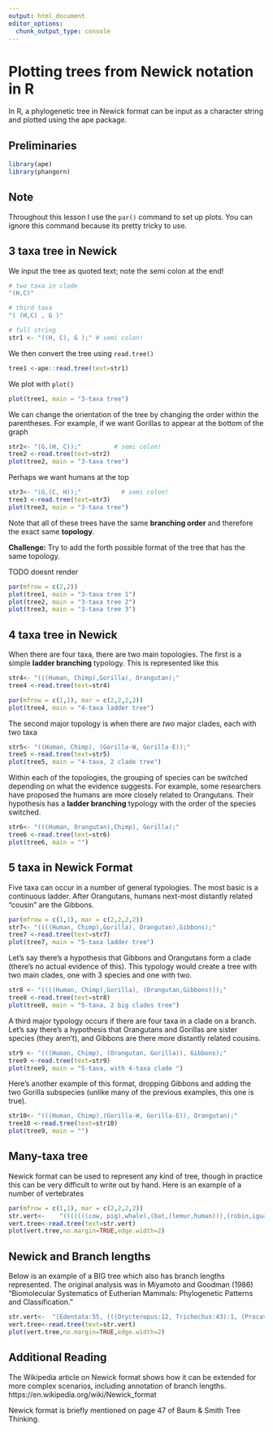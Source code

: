 ```yaml
---
output: html_document
editor_options: 
  chunk_output_type: console
---
```

# Plotting trees from Newick notation in R

In R, a phylogenetic tree in Newick format can be input as a character string and plotted using the ape package.

## Preliminaries 

```r
library(ape)
library(phangorn)
```

## Note

Throughout this lesson I use the `par()` command to set up plots.  You can ignore this command because its pretty tricky to use.

## 3 taxa tree in Newick

We input the tree as quoted text; note the semi colon at the end!

```r
# two taxa in clade
"(H,C)"

# third taxa
"( (H,C) , G )"

# full string
str1 <- "((H, C), G );" # semi colon!
```

We then convert the tree using `read.tree()`
```r
tree1 <-ape::read.tree(text=str1)
```

We plot with `plot()`
```r
plot(tree1, main = "3-taxa tree")
```


We can change the orientation of the tree by changing the order within the parentheses.  For example, if we want Gorillas to appear at the bottom of the graph

```r
str2<- "(G,(H, C));"         # semi colon!
tree2 <-read.tree(text=str2)
plot(tree2, main = "3-taxa tree")
```


Perhaps we want humans at the top
```r
str3<- "(G,(C, H));"           # semi colon!
tree3 <-read.tree(text=str3)
plot(tree3, main = "3-taxa tree")
```


Note that all of these trees have the same **branching order** and therefore the exact same **topology**.  

**Challenge:** Try to add the forth possible format of the tree that has the same topology.

TODO doesnt render
```r
par(mfrow = c(2,2))
plot(tree1, main = "3-taxa tree 1")
plot(tree2, main = "3-taxa tree 2")
plot(tree3, main = "3-taxa tree 3")
```



## 4 taxa tree in Newick

When there are four taxa, there are two main topologies.  The first is a simple **ladder branching** typology.  This is represented like this
```r
str4<- "(((Human, Chimp),Gorilla), Orangutan);"
tree4 <-read.tree(text=str4)

par(mfrow = c(1,1), mar = c(2,2,2,2))
plot(tree4, main = "4-taxa ladder tree")

```

The second major topology is when there are *two* major clades, each with two taxa
```r
str5<- "((Human, Chimp), (Gorilla-W, Gorilla-E));"
tree5 <-read.tree(text=str5)
plot(tree5, main = "4-taxa, 2 clade tree")

```

Within each of the topologies, the grouping of species can be switched depending on what the evidence suggests.  For example, some researchers have proposed the humans are more closely related to Orangutans.  Their hypothesis has a **ladder branching** typology with the order of the species switched.


```r
str6<- "(((Human, Orangutan),Chimp), Gorilla);"
tree6 <-read.tree(text=str6)
plot(tree6, main = "")
```


## 5 taxa in Newick Format

Five taxa can occur in a number of general typologies.  The most basic is a continuous ladder.  After Orangutans, humans next-most distantly related "cousin" are the Gibbons.  

```r
par(mfrow = c(1,1), mar = c(2,2,2,2))
str7<- "((((Human, Chimp),Gorilla), Orangutan),Gibbons);"
tree7 <-read.tree(text=str7)
plot(tree7, main = "5-taxa ladder tree")
```


Let's say there's a hypothesis that Gibbons and Orangutans form a clade (there's no actual evidence of this). This typology would create a tree with two main clades, one with 3 species and one with two.

```r
str8 <- "((((Human, Chimp),Gorilla), (Orangutan,Gibbons)));"
tree8 <-read.tree(text=str8)
plot(tree8, main = "5-taxa, 2 big clades tree")
```


A third major typology occurs if there are four taxa in a clade on a branch.  Let's say there's a hypothesis that Orangutans and Gorillas are sister species (they aren't), and Gibbons are there more distantly related cousins.
```r

str9 <- "(((Human, Chimp), (Orangutan, Gorilla)), Gibbons);"
tree9 <-read.tree(text=str9)
plot(tree9, main = "5-taxa, with 4-taxa clade ")
```



Here's another example of this format, dropping Gibbons and adding the two Gorilla subspecies (unlike many of the previous examples, this one is true).

```r
str10<- "(((Human, Chimp),(Gorilla-W, Gorilla-E)), Orangutan);"
tree10 <-read.tree(text=str10)
plot(tree9, main = "")
```



## Many-taxa tree

Newick format can be used to represent any kind of tree, though in practice this can be very difficult to write out by hand.  Here is an example of a number of vertebrates

```r
par(mfrow = c(1,1), mar = c(2,2,2,2))
str.vert<-    "(((((((cow, pig),whale),(bat,(lemur,human))),(robin,iguana)),coelacanth),gold_fish),shark);"
vert.tree<-read.tree(text=str.vert)
plot(vert.tree,no.margin=TRUE,edge.width=2)
```


## Newick and Branch lengths

Below is an example of a BIG tree which also has branch lengths represented.  The original analysis was in  Miyamoto and Goodman (1986) "Biomolecular Systematics of Eutherian Mammals: Phylogenetic Patterns and Classification."
```r
str.vert<-  "(Edentata:55, (((Orycteropus:12, Trichechus:43):1, (Procavia:29, (Elephas:18, Loxodonta:5):55):10):15, (((Chiroptera:27, (Tupaia:43, ((Talpa:24, (Suncus:24, Erinaceus:58):6):4, (Manis:5, ((Felis:13, Leo:7):32, ((Canis:37, Ursidae:12):4, ((Phocidae:19, Zalophus:17):7, (Procyonidae:12, Mustelidae:22):9):5):17):13):3):10):6):8, (((Lemuridae:46, (Galago:16, Nycticebus:27):10):8, (Tarsius:15, ((Cebus:10, (Atelinae:5, (Aotus:6, Callithrix:9):3):3):18, ((Hylobates:6, (Pongo:1, (Gorilla:2, (Homo:22, Pan:1):2):6):2):5, (Presbytis:1, (Cercopithecus:1, (Erythrocebus:0, ('Macaca fascicularis':2, ('Macaca mulatta':5, 'Macaca fuscata':0):1, (Theropithecus:2, Papio:4):15):2):1):8):6):9):22):10):13, ((Ochotona:7, Oryctolagus:54):4, (Caviomorpha:107, (Spermophilus:29, (Spalax:23, ((Rattus:71, Mus:19):15, (Ondatra:27, Mesocricetus:32):27):20):8):12):15):11):9):12, ((Sus:50, ((Lama:10, Camelus:24):31, (Hippopotamus:31, (((Ovis:9, Capra:8):19, ((Antilocapra:13, Giraffa:14):7, (Cervus:8, Alces:9):11):2):9, (Tragelaphinae:6, ('Bos grunniens':6, (Bison:5, 'Bos taurus':15):7):11):6):47):10):19):18, ((('Equus (Asinus)':6, 'Equus caballus':31):24, (Tapirus:19, Rhinocerotidae:23):11):22, ((Phocoena:4, Tursiops:17):5, (Balaenoptera:36, Eschrichtius:2):8):29):12):12):16):55);"
vert.tree<-read.tree(text=str.vert)
plot(vert.tree,no.margin=TRUE,edge.width=2)
```



## Additional Reading

The Wikipedia article on Newick format shows how it can be extended for more complex scenarios, including annotation of branch lengths.
https://en.wikipedia.org/wiki/Newick_format

Newick format is briefly mentioned on page 47 of Baum & Smith Tree Thinking.

